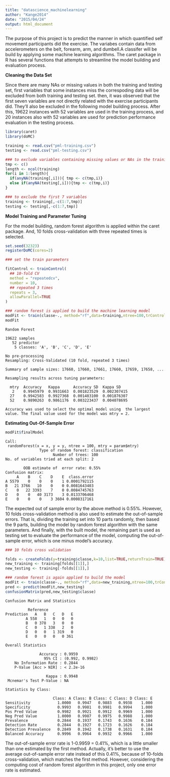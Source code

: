 ```yaml
---
title: "datascience_machinelearning"
author: "Kange2014"
date: "2015/04/24"
output: html_document
---
```


The purpose of this project is to predict the manner in which quantified self movement participants  did the exercise. The variabes contain data from accelerometers on the belt, forearm, arm, and dumbell.A classifer will be build by applying some machine learning algorithms. The caret package in R has several functions that attempts to streamline the model building and evaluation process.

**Cleaning the Data Set**

Since there are many NAs or missing values in both the training and testing set, first variables that some instances miss the correspoding data will be excluded from both training and testing set. then, it was observed that the first seven variables are not directly related with the exercise participants did. They'll also be excluded in the following model building process. After this, 19622 instances with 52 variables are used in the training process, and 20 instances also with 52 variables are used for prediction performance evaluation in the testing process.  

```r
library(caret)
library(doMC)

training <- read.csv("pml-training.csv")
testing <- read.csv("pml-testing.csv")

### to exclude variables containing missing values or NAs in the training and testing set
tmp <- c()
length <- ncol(training)
for(i in 1:length){
  if(anyNA(training[,i])){ tmp <- c(tmp,i)}
  else if(anyNA(testing[,i])){tmp <- c(tmp,i)}
}

### to exclude the first 7 variables
training <- training[,-c(1:7,tmp)]
testing <- testing[,-c(1:7,tmp)]

```

**Model Training and Parameter Tuning**

For the model building, random forest algorithm is applied within the caret package. And, 10 folds cross-validation with three repeated times is selected. 

```r

set.seed(32323)
registerDoMC(cores=2)

### set the train parameters

fitControl <- trainControl(
  ## 10-fold CV
  method = "repeatedcv",
  number = 10,
  ## repeated 3 times
  repeats = 3,
  allowParallel=TRUE
)

### random forest is applied to build the machine learning model
modFit <- train(classe~., method="rf",data=training,ntree=100,trControl=fitControl)
modFit
```
```
Random Forest 

19622 samples
   52 predictor
    5 classes: 'A', 'B', 'C', 'D', 'E' 

No pre-processing
Resampling: Cross-Validated (10 fold, repeated 3 times) 

Summary of sample sizes: 17660, 17660, 17661, 17660, 17659, 17658, ... 

Resampling results across tuning parameters:

  mtry  Accuracy   Kappa      Accuracy SD  Kappa SD   
   2    0.9945979  0.9931663  0.001823529  0.002307415
  27    0.9942583  0.9927368  0.001483100  0.001876307
  52    0.9890263  0.9861176  0.003223437  0.004078695

Accuracy was used to select the optimal model using  the largest value. The final value used for the model was mtry = 2.
```

**Estimating Out-Of-Sample Error**

```r
modFit$finalModel
```
```
Call:
 randomForest(x = x, y = y, ntree = 100, mtry = param$mtry) 
               Type of random forest: classification
                     Number of trees: 100
No. of variables tried at each split: 2

        OOB estimate of  error rate: 0.55%
Confusion matrix:
     A    B    C    D    E  class.error
A 5579    0    0    0    1 0.0001792115
B   21 3766   10    0    0 0.0081643403
C    0   22 3393    7    0 0.0084745763
D    0    0   40 3173    3 0.0133706468
E    0    0    0    3 3604 0.0008317161
```
The expected out of sample error by the above method is 0.55%. However, 10 folds cross-validation method is also used to estimate the out-of-sample errors. That is, dividing the training set into 10 parts randomly, then based the 9 parts, building the model by random forest algorithm with the same parameters. And finally, with the built model, the remaining part is used as testing set to evaluate the performance of the model, computing the out-of-sample error, which is one minus model's accuracy.

```r
### 10 folds cross validation

folds <- createFolds(y=training$classe,k=10,list=TRUE,returnTrain=TRUE)
new_training <- training[folds[[1]],]
new_testing <- training[-folds[[1]],]

### random forest is again applied to build the model
modFit <- train(classe~., method="rf",data=new_training,ntree=100,trControl=fitControl)
pred <- predict(modFit,new_testing)
confusionMatrix(pred,new_testing$classe)
```
```
Confusion Matrix and Statistics

          Reference
Prediction   A   B   C   D   E
         A 558   1   0   0   0
         B   0 378   3   0   0
         C   0   1 338   2   0
         D   0   0   1 319   0
         E   0   0   0   0 361

Overall Statistics
                                         
               Accuracy : 0.9959         
                 95% CI : (0.992, 0.9982)
    No Information Rate : 0.2844         
    P-Value [Acc > NIR] : < 2.2e-16      
                                         
                  Kappa : 0.9948         
 Mcnemar's Test P-Value : NA             

Statistics by Class:

                     Class: A Class: B Class: C Class: D Class: E
Sensitivity            1.0000   0.9947   0.9883   0.9938    1.000
Specificity            0.9993   0.9981   0.9981   0.9994    1.000
Pos Pred Value         0.9982   0.9921   0.9912   0.9969    1.000
Neg Pred Value         1.0000   0.9987   0.9975   0.9988    1.000
Prevalence             0.2844   0.1937   0.1743   0.1636    0.184
Detection Rate         0.2844   0.1927   0.1723   0.1626    0.184
Detection Prevalence   0.2849   0.1942   0.1738   0.1631    0.184
Balanced Accuracy      0.9996   0.9964   0.9932   0.9966    1.000
```
The out-of-sample error rate is 1-0.9959 = 0.41%, which is a little smaller than one estimated by the first method. Actually, it's better to use the average out-of-sample error rate instead of this 0.41%, because of 10-folds cross-validation, which matches the first method. However, considering the computing cost of random forest algorithm in this project, only one error rate is estimated. 
